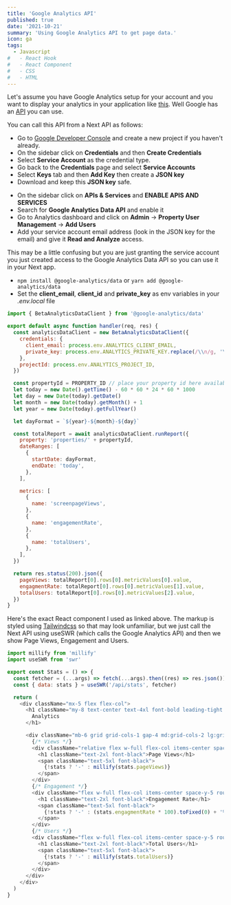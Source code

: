 ```yaml
---
title: 'Google Analytics API'
published: true
date: '2021-10-21'
summary: 'Using Google Analytics API to get page data.'
icon: ga
tags:
  - Javascript
#   - React Hook
#   - React Component
#   - CSS
#   - HTML
---
```


Let's assume you have Google Analytics setup for your account and you want to display your analytics in your application like [this](/stats). Well Google has an [API](https://googleapis.dev/nodejs/analytics-data/latest/v1beta.BetaAnalyticsDataClient.html) you can use.

You can call this API from a Next API as follows:

<Step number={1} title="Create a Google Service Account" />

- Go to [Google Developer Console](https://console.cloud.google.com) and create a new project if you haven't already.
- On the sidebar click on **Credentials** and then **Create Credentials**
- Select **Service Account** as the credential type.
- Go back to the **Credentials** page and select **Service Accounts**
- Select **Keys** tab and then **Add Key** then create a **JSON key**
- Download and keep this **JSON key** safe.

<Step number={2} title="Enable the Google Analytics Data API" />

- On the sidebar click on **APIs & Services** and **ENABLE APIS AND SERVICES**
- Search for **Google Analytics Data API** and enable it
- Go to Analytics dashboard and click on **Admin** -> **Property User Management** -> **Add Users**
- Add your service account email address (look in the JSON key for the email) and give it **Read and Analyze** access.

This may be a little confusing but you are just granting the service account you just created access to the Google Analytics Data API so you can use it in your Next app.

<Step number={3} title="Install the @google-analytics/data package" />

- `npm install @google-analytics/data` or `yarn add @google-analytics/data`
- Set the **client_email**, **client_id** and **private_key** as env variables in your _.env.local_ file

<Step number={4} title="Get the Data (create a Next API)" />

<CodeBlock>

```js title="analytics.js"
import { BetaAnalyticsDataClient } from '@google-analytics/data'

export default async function handler(req, res) {
  const analyticsDataClient = new BetaAnalyticsDataClient({
    credentials: {
      client_email: process.env.ANALYTICS_CLIENT_EMAIL,
      private_key: process.env.ANALYTICS_PRIVATE_KEY.replace(/\\n/g, '\n'),
    },
    projectId: process.env.ANALYTICS_PROJECT_ID,
  })

  const propertyId = PROPERTY_ID // place your property id here available in analytics console.
  let today = new Date().getTime() - 60 * 60 * 24 * 60 * 1000
  let day = new Date(today).getDate()
  let month = new Date(today).getMonth() + 1
  let year = new Date(today).getFullYear()

  let dayFormat = `${year}-${month}-${day}`

  const totalReport = await analyticsDataClient.runReport({
    property: 'properties/' + propertyId,
    dateRanges: [
      {
        startDate: dayFormat,
        endDate: 'today',
      },
    ],

    metrics: [
      {
        name: 'screenpageViews',
      },
      {
        name: 'engagementRate',
      },
      {
        name: 'totalUsers',
      },
    ],
  })

  return res.status(200).json({
    pageViews: totalReport[0].rows[0].metricValues[0].value,
    engagmentRate: totalReport[0].rows[0].metricValues[1].value,
    totalUsers: totalReport[0].rows[0].metricValues[2].value,
  })
}
```

</CodeBlock>

<Step number={5} title="Show the Data" />

Here's the exact React component I used as linked above. The markup is styled using [Tailwindcss](https://tailwindcss.com/) so that may look unfamiliar, but we just call the Next API using useSWR (which calls the Google Analytics API) and then we show Page Views, Engagement and Users.

<CodeBlock>

```js title="stats.jsx"
import millify from 'millify'
import useSWR from 'swr'

export const Stats = () => {
  const fetcher = (...args) => fetch(...args).then((res) => res.json())
  const { data: stats } = useSWR('/api/stats', fetcher)

  return (
    <div className="mx-5 flex flex-col">
      <h1 className="my-8 text-center text-4xl font-bold leading-tight tracking-tighter md:text-left md:text-6xl md:leading-none lg:text-7xl">
        Analytics
      </h1>

      <div className="mb-6 grid grid-cols-1 gap-4 md:grid-cols-2 lg:grid-cols-3">
        {/* Views */}
        <div className="relative flex w-full flex-col items-center space-y-5 rounded bg-gray-100 p-5 shadow-lg dark:bg-gray-800">
          <h1 className="text-2xl font-black">Page Views</h1>
          <span className="text-5xl font-black">
            {!stats ? '-' : millify(stats.pageViews)}
          </span>
        </div>
        {/* Engagement */}
        <div className="flex w-full flex-col items-center space-y-5 rounded bg-gray-100 p-5 shadow-lg dark:bg-gray-800">
          <h1 className="text-2xl font-black">Engagement Rate</h1>
          <span className="text-5xl font-black">
            {!stats ? '-' : (stats.engagmentRate * 100).toFixed(0) + '%'}
          </span>
        </div>
        {/* Users */}
        <div className="flex w-full flex-col items-center space-y-5 rounded bg-gray-100 p-5 shadow-lg dark:bg-gray-800">
          <h1 className="text-2xl font-black">Total Users</h1>
          <span className="text-5xl font-black">
            {!stats ? '-' : millify(stats.totalUsers)}
          </span>
        </div>
      </div>
    </div>
  )
}
```

</CodeBlock>
